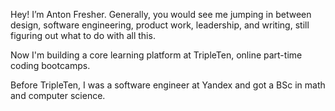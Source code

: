 
Hey! I’m Anton Fresher. Generally, you would see me jumping in between design, software engineering, product work, leadership, and writing, still figuring out what to do with all this.

Now I'm building a core learning platform at <Link href='https://tripleten.com' view='filled' color='#ff976b'>TripleTen</Link>, online part-time coding bootcamps.

Before TripleTen, I was a software engineer at <Link href='https://yandex.com' view='filled' color='#fbcb70'>Yandex</Link> and got a BSc in math and computer science.
